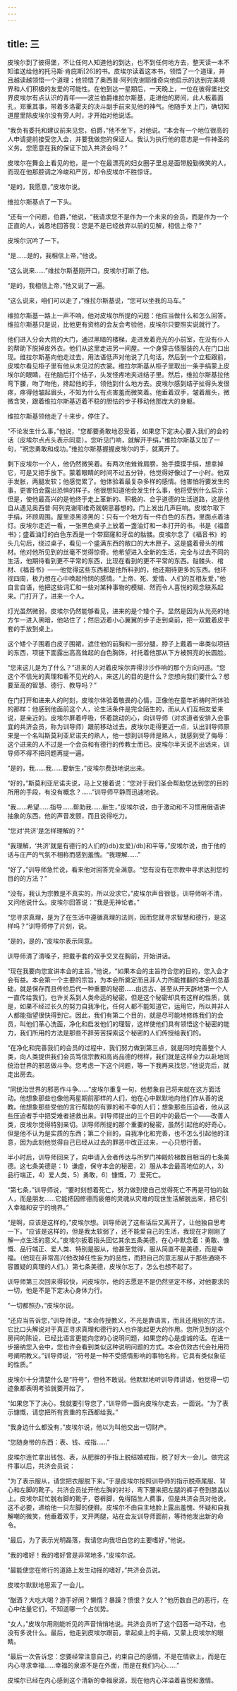 ```yaml
---
---
---
```

title: 三
---




皮埃尔到了彼得堡，不让任何人知道他的到达，也不到任何地方去，整天读一本不知谁送给他的托马斯·肯庇斯[26]的书。皮埃尔读着这本书，领悟了一个道理，并且越读越领悟一个道理；他领悟了奥西普·阿列克谢耶维奇向他启示的达到完美境界和人们积极的友爱的可能性。在他到达一星期后，一天晚上，一位在彼得堡社交界皮埃尔有点认识的青年——波兰伯爵维拉尔斯基，走进他的房间，此人板着面孔，郑重其事，带着多洛霍夫的决斗副手前来见他的神气。他随手关上门，确切知道屋里除皮埃尔没有旁人时，才开始对他说话。

“我负有委托和建议前来见您，伯爵，”他不坐下，对他说。“本会有一个地位很高的人申请提前接受您入会，并要我做您的保证人。我认为执行他的意志是一件神圣的义务。您愿意在我的保证下加入共济会吗？”

皮埃尔在舞会上看见的他，是一个在最漂亮的妇女圈子里总是面带殷勤微笑的人，而现在他那腔调之冷峻和严厉，却令皮埃尔不胜惊讶。

“是的，我愿意，”皮埃尔说。

维拉尔斯基点了一下头。

“还有一个问题，伯爵，”他说，“我请求您不是作为一个未来的会员，而是作为一个正直的人，诚恳地回答我：您是不是已经放弃以前的见解，相信上帝？”

皮埃尔沉吟了一下。

“是……是的，我相信上帝，”他说。

“这么说来……”维拉尔斯基刚开口，皮埃尔打断了他。

“是的，我相信上帝，”他又说了一遍。

“这么说来，咱们可以走了，”维拉尔斯基说，“您可以坐我的马车。”

维拉尔斯基一路上一声不响，他对皮埃尔所提的问题：他应当做什么和怎么回答，维拉尔斯基只是说，比他更有资格的会友会考验他，皮埃尔只要照实说就行了。

他们进入分会大院的大门，通过黑暗的楼梯，走进发着亮光的小前室，在没有仆人的帮助下脱掉皮外衣。他们从这里走进另一间屋。一个身穿古怪服装的人在门口出现。维拉尔斯基向他走过去，用法语低声对他说了几句话，然后到一个立柜跟前，皮埃尔看见柜子里有他从未见过的衣裳。维拉尔斯基从柜子里取出一条手绢蒙上皮埃尔的眼睛，在他脑后打个结子，头发怪疼地夹进结子里。然后，维拉尔斯基拉他弯下腰，吻了吻他，搀起他的手，领他到什么地方去。皮埃尔感到结子扯得头发很疼，疼得他皱起眉头，不知为什么有点害羞而微笑着。他垂着双手，皱着眉头，微微含笑，跟着维拉尔斯基迈着不稳的胆怯的步子移动他那庞大的身躯。

维拉尔斯基领他走了十来步，停住了。

“不论发生什么事，”他说，“您都要勇敢地忍受着，如果您下定决心要入我们的会的话（皮埃尔点点头表示同意）。您听见门响，就解开手绢，”维拉尔斯基又加了一句，“祝您勇敢和成功。”维拉尔斯基握握皮埃尔的手，就离开了。

剩下皮埃尔一个人，他仍然微笑着。有两次他耸耸肩膀，抬手摸摸手绢，想拿掉它，可是又把手放下。蒙着眼睛的时间不过五分钟，他觉得好像过了一小时。他双手发胀，两腿发软；他感觉累了。他体验着最复杂多样的感情。他害怕将要发生的事，更害怕会露出恐惧的样子。他很想知道他会发生什么事，他将受到什么启示；但是，使他最高兴的是他终于走上革新的、积极的、合乎道德的生活道路，这是他自从遇见奥西普·阿列克谢耶维奇就朝思暮想的。门上发出几声巨响。皮埃尔取下手绢，环顾周围。屋里漆黑漆黑的：只有一个地方有一件白色的东西，里面点着油灯。皮埃尔走近一看，一张黑色桌子上放着一盏油灯和一本打开的书。书是《福音书》；盛着油灯的白色东西是一个带窟窿和牙齿的骷髅。皮埃尔念了《福音书》的头几句后，绕过桌子，看见一个盛满东西的敞口的大木匣子。这是盛着骨头的棺材。他对他所见到的丝毫不觉得惊奇。他希望进入全新的生活，完全与过去不同的生活，他期待看到更不平常的东西，比现在看到的更不平常的东西。骷髅头、棺材、《福音书》——他觉得这些东西都是他所料到的，他还期待更多的东西。他环视四周，极力想在心中唤起怜悯的感情。“上帝、死、爱情、人们的互相友爱，”他自言自语，他把这些词汇和一些对某种事物的模糊、然而令人喜悦的观念联系起来。门打开了，进来一个人。

灯光虽然微弱，皮埃尔仍然能够看见，进来的是个矮个子。显然是因为从光亮的地方乍一进入黑暗，他站住了；然后迈着小心翼翼的步子走到桌前，把一双戴着皮手套的手放到桌上。

这个矮个子围着白皮子围裙，遮住他的前胸和一部分腿，脖子上戴着一串类似项链的东西，项链下面露出高高耸起的白色胸饰，衬托着他那从下方被照亮的长圆脸。

“您来这儿是为了什么？”进来的人对着皮埃尔弄得沙沙作响的那个方向问道。“您这个不信光的真理和看不见光的人，来这儿的目的是什么？您想向我们要什么？想要至高的智慧、德行、教导吗？”

在门打开和进来人的时刻，皮埃尔体验着敬畏的心情，正像他在童年祈祷时所体验的那样：他感到他面前这个人，论生活条件是完全陌生的，而从人们互相友爱来说，是亲近的。皮埃尔屏着呼吸，怀着跳动的心，向训导师（对求道者安排入会事宜的共济会员，称为训导师）跟前移动过去。皮埃尔走得更近一点，认出训导师原来是一个名叫斯莫利亚尼诺夫的熟人，他一想到训导师是熟人，就感到受了侮辱：这个进来的人不过是一个会员和有德行的传教士而已。皮埃尔半天说不出话来，训导师不得不把问题再提一遍。

“是的，我……我……要新生，”皮埃尔费劲地说出来。

“好的，”斯莫利亚尼诺夫说，马上又接着说：“您对于我们圣会帮助您达到您的目的所用的手段，有没有概念？……”训导师平静而迅速地说。

“我……希望……指导……帮助我……新生，”皮埃尔说，由于激动和不习惯用俄语讲抽象的东西，他的声音发颤，而且说得吃力。

“您对‘共济’是怎样理解的？”

“我理解，‘共济’就是有德行的人们的}db}友爱}/db}和平等，”皮埃尔说，由于他的话与庄严的气氛不相称而感到羞愧。“我理解……”

“好了，”训导师急忙说，看来他对回答完全满意。“您有没有在宗教中寻求达到您的目的的方法？”

“没有，我认为宗教是不真实的，所以没求它，”皮埃尔声音很低，训导师听不清，又问他说什么。皮埃尔回答说：“我是无神论者。”

“您寻求真理，是为了在生活中遵循真理的法则，因而您就寻求智慧和德行，是这样吗？”训导师停了片刻，说。

“是的，是的，”皮埃尔表示同意。

训导师清了清嗓子，把戴手套的双手交叉在胸前，开始讲话。

“现在我要向您宣讲本会的主旨，”他说，“如果本会的主旨符合您的目的，您入会才会有益。本会第一个主要的宗旨，为本会所奠定而且非人力所能推翻的本会的总基础，就是保存而且传给后代一种重要的秘密……由远古、甚至从开天辟地第一个人一直传给我们，也许关系到人类命运的秘密。但是这个秘密却具有这样的性质，就是，如果不经过长久的努力自我净化，任何人都不能知道它，运用它，所以并非人人都能指望很快得到它。因此，我们有第二个目的，就是尽可能地修炼我们的会员，叫他们革心洗面，净化和启发他们的理智，这样使他们具有领悟这个秘密的能力，我们所用的方法是那些不辞劳苦探索这个秘密的人们传授给我们的。

“在净化和完善我们的会员的过程中，我们努力做到第三点，就是同时完善整个人类，向人类提供我们会员笃信宗教和高尚品德的榜样，我们就是这样全力以赴地同统治世界的邪恶做斗争。您考虑一下这个问题，等一下我再来找您，”他说完后，就走出房去。

“同统治世界的邪恶作斗争……”皮埃尔重复一句，他想象自己将来就在这方面活动。他想象那些也像他两星期前那样的人们，他在心中默默地向他们作从善的说教。他想象那些受他的言行帮助的有罪的和不幸的人们；想象那些压迫者，他从这些压迫者手中把受难者拯救出来。训导师提出的三个目的中的最后一个——改善人类，皮埃尔觉得特别亲切。训导师所提的那个重要的秘密，虽然引起他的好奇心，但是他不认为是实质的东西；第二个目的，自我净化和完善，也不怎么引起他的注意，因为此刻他觉得自己已经从过去的罪恶中改正过来，一心只想行善。

半小时后，训导师回来了，向申请入会者传达与所罗门神殿阶梯数目相当的七条美德。这七条美德是：1）谦虚，保守本会的秘密，2）服从本会最高地位的人，3）品行端正，4）爱人类，5）勇敢，6）慷慨，7）爱死亡。

“第七条，”训导师说，“要时刻想着死亡，努力做到使自己觉得死亡不再是可怕的敌人，而是朋友……它能把因修德而疲倦的灵魂从灾难的现世生活解脱出来，把它引入幸福和安宁的境界。”

“是啊，应该是这样的，”皮埃尔想。训导师说了这些话后又离开了，让他独自思考一下。“应该是这样的，但是我太软弱了，还不能爱自己的生活，我现在才刚刚了解一点生活的意义。”皮埃尔扳着指头回忆其余五条美德，在心中默念着：勇敢、慷慨、品行端正、爱人类、特别是服从，他甚至觉得，服从简直不是美德，而是幸福。（他现在非常高兴他改掉任性妄为的品性，而把自己的意志服从于那些通晓不容置疑的真理的人们。）第七条美德，皮埃尔忘了，怎么也想不起了。

训导师第三次回来得较快，问皮埃尔，他的志愿是不是仍然坚定不移，对他要求的一切，他是不是下定决心身体力行。

“一切都照办，”皮埃尔说。

“还应当告诉您，”训导师说，“本会传授教义，不光是靠语言，而且还用别的方法，它比口头解说对于真正寻求真理和德行的人也许能起更大的作用。您所见到的这个房间的陈设，已经比语言更能向您的心说明问题，如果您的心是虔诚的话。在进一步接纳您入会中，您也许会看到类似这种说明问题的方式。本会仿效古代会社用符号阐明教义。”训导师说，“符号是一种不受感情影响的事物名称，它具有类似象征的性质。”

皮埃尔十分清楚什么是“符号”，但他不敢说。他默默地听训导师讲话，他觉得一切迹象都表明考验就要开始了。

“如果您下了决心，我就要引导您了，”训导师一面向皮埃尔走去，一面说。“为了表示慷慨，请您把所有贵重的东西都给我。”

“我身边什么都没有，”皮埃尔说，他以为叫他交出一切财产。

“您随身带的东西：表、钱、戒指……”

皮埃尔连忙拿出钱包、表，从肥胖的手指上脱结婚戒指，脱了好大一会儿。做完这件事以后，共济会员说：

“为了表示服从，请您把衣服脱下来。”于是皮埃尔按照训导师的指示脱燕尾服、背心和左脚的靴子。共济会员扯开他左胸的衬衫，弯下腰来把左腿的裤子卷到膝盖以上。皮埃尔赶忙脱右脚的靴子，卷裤脚，免得陌生人费事，但是共济会员对他说，这不必要，递给他一只左脚的便鞋。皮埃尔不由自主地脸上露出羞愧、怀疑和自我解嘲的微笑，他垂着双手，叉开两腿，站在会友训导师面前，等待他发出新的命令。

“最后，为了表示光明磊落，我请您向我坦白您的主要嗜好，”他说。

“我的嗜好！我的嗜好曾是非常地多，”皮埃尔说。

“最能使您在修行的道路上发生动摇的嗜好，”共济会员说。

皮埃尔默默地思索了一会儿。

“酗酒？大吃大喝？游手好闲？懒惰？暴躁？愤恨？女人？”他历数自己的恶行，在心中估量它们，不知道哪一个占优势。

“女人，”皮埃尔用刚能听见的声音悄悄地说。共济会员听了这个回答一动不动，也没有多说什么。最后，他走到皮埃尔跟前，拿起桌上的手绢，又蒙上皮埃尔的眼睛。

“最后一次告诉您：您要经常注意自己，约束自己的感情，不是在情欲上，而是在内心寻求幸福……幸福的泉源不是在外面，而是在我们内心……”

皮埃尔已经在内心感到这个清新的幸福泉源，现在他内心洋溢着喜悦和激情。